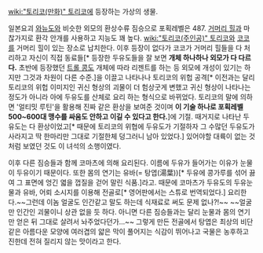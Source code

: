 [[wiki:"토리코(만화)" 토리코]]에 등장하는 가상의 생물. 

일본요괴 [[와뉴도]]와 비슷한 외모의 환상수류 짐승으로 포획레벨은 487. [[거머리 힐]]과 마찮가지로 환각 안개를 사용하고 지능도 꽤 높다. [[wiki:"토리코(주인공)" 토리코]]와 [[코코(토리코)|코코]]를 거머리 힐이 있는 장소로 납치한다. 이후 등장이 없다가 코코가 거머리 힐들을 다 처리하고 자신이 직접 동료들[* 등장한 두유도들을 잘 보면 '''개체 하나하나 외모가 다 다르다.''' 초반에 등장했던 [[트롤 콩]]도 개체에 따라 리젠트를 하는 등 외모에 개성이 있기는 하지만 그것과 차원이 다른 수준.]을 이끌고 나타나나 토리코의 위헙 공격[* 이전과는 달리 토리코의 위헙 이미지인 귀신 형상의 괴물이 더 험상굿게 변했고 귀신 형상이 나타나는 정도가 아니라 아에 두유도를 산체로 요리 하는 형식으로 바뀌었다. 토리코의 말에 의하면 '얼티밋 루틴'을 활용해 진짜 같은 환상을 보여준 것이며 '''이 기술 하나로 포획레벨 500~600대 맹수를 싸움도 안하고 이길 수  있다고 한다.''']에 기절. 때거지로 나타난 두유도는 다 환상이었고[* 때문에 토리코의 위협에 두유도가 기절하자 그 수많던 두유도가 사라지고 딱 한마리만 그대로 기절한체 덩그러니 남아 있었다.] 있어야할 대륙이 없는 것처럼 보였던 것도 이 녀석의 소행이였다. 

이후 다른 짐승들과 함께 코마츠에 의해 요리된다. 이름에 두유가 들어가는 이유가 눈물이 두유이기 때문이다. 또한 몸의 연기는 유바(= 탕엽(湯葉))[* 두유에 콩가루를 섞어 끓여 그 표면에 엉긴 엷을 껍질을 걷어 말린 식품.]라고. 때문에 코마츠가 두유도의 두유눈물과 유바, 어뢰 소시지를 이용해 전골로[* 영어판에서는 스튜로 번역되었다.] 요리한다.~~그런데 이놈 얼굴도 인간같고 말도 하는데 식재료로 써도 문제 없나?!~~ ~~얼굴만 인간인 괴물이니 상관 없을 듯 하다. 아니면 다른 짐승들과는 달리 눈물과 몸의 연기만 얻은 뒤 그대로 살려서 놔주었다던가...~~ 그렇게 만든 전골에서 탕엽은 최상의 비단같은 아름다운 모양에 여러겹의 얇은 막이 풀어지는 식감이 뛰어나고 국물은 농후하고 진한데 전혀 질리지 않는 맛이라고 한다.
